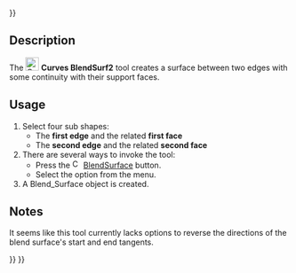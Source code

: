 <languages/>
{{UnfinishedDocu{{#translation:}}}}
<translate>

{{Docnav
|[[Curves_MultiLoft|MultiLoft]]
|[[Curves_BlendSolid|BlendSolid]]
|[[Curves_Workbench|Curves]]
|IconL=Curves_MultiLoft.svg
|IconR=Curves_BlendSolid.svg
|IconC=Curves_workbench_icon.svg
}}

{{GuiCommand
|Name=Curves BlendSurf2
|MenuLocation=Surfaces → BlendSurface
|Workbenches=[[Curves_Workbench|Curves]]
}}

==Description==

The [[Image:Curves_BlendSurf2.svg|24px]] '''Curves BlendSurf2''' tool creates a surface between two edges with some continuity with their support faces.

==Usage==

# Select four sub shapes:
#* The '''first edge''' and the related '''first face'''
#* The '''second edge''' and the related '''second face'''
# There are several ways to invoke the tool:
#* Press the [[Image:Curves_BlendSurf2.svg|16px]] [[Curves_BlendSurf2|BlendSurface]] button.
#* Select the {{MenuCommand|Surfaces → [[Image:Curves_BlendSurf2.svg|16px]] BlendSurface}} option from the menu.
# A Blend_Surface object is created.

==Notes==

It seems like this tool currently lacks options to reverse the directions of the blend surface's start and end tangents.


{{Docnav
|[[Curves_MultiLoft|MultiLoft]]
|[[Curves_BlendSolid|BlendSolid]]
|[[Curves_Workbench|Curves]]
|IconL=Curves_MultiLoft.svg
|IconR=Curves_BlendSolid.svg
|IconC=Curves_workbench_icon.svg
}}

</translate>
{{Curves Tools navi{{#translation:}}}}
{{Userdocnavi{{#translation:}}}}